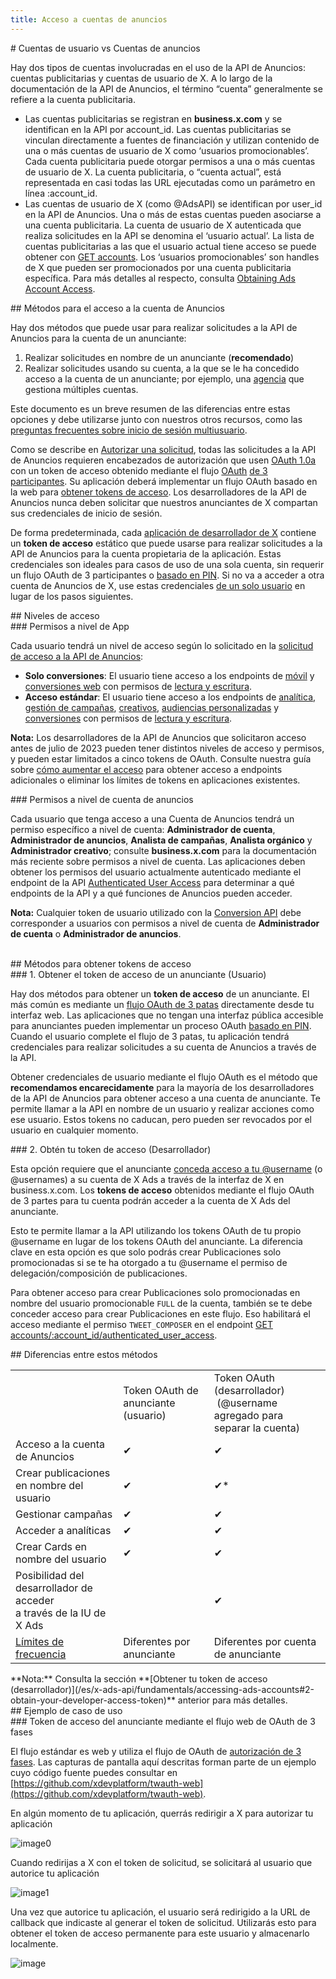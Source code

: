 ```yaml
---
title: Acceso a cuentas de anuncios
---
```


<div id="user-accounts-vs-ad-accounts">
  # Cuentas de usuario vs Cuentas de anuncios
</div>

Hay dos tipos de cuentas involucradas en el uso de la API de Anuncios: cuentas publicitarias y cuentas de usuario de X. A lo largo de la documentación de la API de Anuncios, el término “cuenta” generalmente se refiere a la cuenta publicitaria.

- Las cuentas publicitarias se registran en **business.x.com** y se identifican en la API por account\_id. Las cuentas publicitarias se vinculan directamente a fuentes de financiación y utilizan contenido de una o más cuentas de usuario de X como ‘usuarios promocionables’. Cada cuenta publicitaria puede otorgar permisos a una o más cuentas de usuario de X. La cuenta publicitaria, o “cuenta actual”, está representada en casi todas las URL ejecutadas como un parámetro en línea :account\_id.
- Las cuentas de usuario de X (como @AdsAPI) se identifican por user\_id en la API de Anuncios. Una o más de estas cuentas pueden asociarse a una cuenta publicitaria. La cuenta de usuario de X autenticada que realiza solicitudes en la API se denomina el ‘usuario actual’. La lista de cuentas publicitarias a las que el usuario actual tiene acceso se puede obtener con [GET accounts](/es/x-ads-api/campaign-management#accounts). Los ‘usuarios promocionables’ son handles de X que pueden ser promocionados por una cuenta publicitaria específica. Para más detalles al respecto, consulta [Obtaining Ads Account Access](/es/x-ads-api/introduction).

<div id="methods-for-ad-account-access">
  ## Métodos para el acceso a la cuenta de Anuncios
</div>

Hay dos métodos que puede usar para realizar solicitudes a la API de Anuncios para la cuenta de un anunciante:

1. Realizar solicitudes en nombre de un anunciante (**recomendado**)
2. Realizar solicitudes usando su cuenta, a la que se le ha concedido acceso a la cuenta de un anunciante; por ejemplo, una [agencia](https://business.x.com/en/blog/agencies-manage-multiple-Twitter-Ads-accounts.html) que gestiona múltiples cuentas.

Este documento es un breve resumen de las diferencias entre estas opciones y debe utilizarse junto con nuestros otros recursos, como las [preguntas frecuentes sobre inicio de sesión multiusuario](https://business.x.com/en/help/troubleshooting/multi-user-login-faq.html). 

Como se describe en [Autorizar una solicitud](/es/resources/fundamentals/authentication#authorizing-a-request#authorizing-a-request), todas las solicitudes a la API de Anuncios requieren encabezados de autorización que usen [OAuth 1.0a](/es/resources/fundamentals/authentication) con un token de acceso obtenido mediante el flujo [OAuth](/es/resources/fundamentals/authentication#obtaining-access-tokens-using-3-legged-oauth-flow) [de 3 participantes](/es/resources/fundamentals/authentication#obtaining-access-tokens-using-3-legged-oauth-flow). Su aplicación deberá implementar un flujo OAuth basado en la web para [obtener tokens de acceso](/es/resources/fundamentals/authentication#oauth-1-0a-2). Los desarrolladores de la API de Anuncios nunca deben solicitar que nuestros anunciantes de X compartan sus credenciales de inicio de sesión.

De forma predeterminada, cada [aplicación de desarrollador de X](/es/resources/fundamentals/developer-apps) contiene un **token de acceso** estático que puede usarse para realizar solicitudes a la API de Anuncios para la cuenta propietaria de la aplicación. Estas credenciales son ideales para casos de uso de una sola cuenta, sin requerir un flujo OAuth de 3 participantes o [basado en PIN](/es/resources/fundamentals/authentication#pin-based-authorization). Si no va a acceder a otra cuenta de Anuncios de X, use estas credenciales [de un solo usuario](/es/resources/fundamentals/authentication#oauth-1-0a-2) en lugar de los pasos siguientes.

<div id="levels-of-access">
  ## Niveles de acceso
</div>

<div id="app-level-permissions">
  ### Permisos a nivel de App
</div>

Cada usuario tendrá un nivel de acceso según lo solicitado en la [solicitud de acceso a la API de Anuncios](/es/x-ads-api/getting-started/step-by-step-guide):

- **Solo conversiones**: El usuario tiene acceso a los endpoints de [móvil](/es/x-ads-api/measurement/mobile-conversions) y [conversiones web](/es/x-ads-api/measurement/web-conversions) con permisos de [lectura y escritura](/es/resources/fundamentals/developer-apps).
- **Acceso estándar**: El usuario tiene acceso a los endpoints de [analítica](/es/x-ads-api/analytics), [gestión de campañas](https://developer.x.com/en/docs/twitter-ads-api/campaign-management/overview), [creativos](https://developer.x.com/en/docs/twitter-ads-api/creatives/overview), [audiencias personalizadas](https://developer.x.com/en/docs/twitter-ads-api/audiences/overview) y [conversiones](/es/x-ads-api/measurement/web-conversions) con permisos de [lectura y escritura](/es/resources/fundamentals/developer-apps).

**Nota:** Los desarrolladores de la API de Anuncios que solicitaron acceso antes de julio de 2023 pueden tener distintos niveles de acceso y permisos, y pueden estar limitados a cinco tokens de OAuth. Consulte nuestra guía sobre [cómo aumentar el acceso](/es/x-ads-api/getting-started/increasing-access) para obtener acceso a endpoints adicionales o eliminar los límites de tokens en aplicaciones existentes.

<div id="ad-account-level-permissions">
  ### Permisos a nivel de cuenta de anuncios
</div>

Cada usuario que tenga acceso a una Cuenta de Anuncios tendrá un permiso específico a nivel de cuenta: **Administrador de cuenta**, **Administrador de anuncios**, **Analista de campañas**, **Analista orgánico** y **Administrador creativo**; consulte **business.x.com** para la documentación más reciente sobre permisos a nivel de cuenta. Las aplicaciones deben obtener los permisos del usuario actualmente autenticado mediante el endpoint de la API [Authenticated User Access](/es/x-ads-api/campaign-management#authenticated-user-access) para determinar a qué endpoints de la API y a qué funciones de Anuncios pueden acceder.

**Nota:** Cualquier token de usuario utilizado con la [Conversion API](/es/x-ads-api/measurement/web-conversions) debe corresponder a usuarios con permisos a nivel de cuenta de **Administrador de cuenta** o **Administrador de anuncios**.                                                                                                                                              

<div id="methods-of-obtaining-access-tokens">
  ## Métodos para obtener tokens de acceso
</div>

<div id="1-obtain-an-advertisers-user-access-token">
  ### 1. Obtener el token de acceso de un anunciante (Usuario)
</div>

Hay dos métodos para obtener un **token de acceso** de un anunciante. El más común es mediante un [flujo OAuth de 3 patas](/es/resources/fundamentals/authentication#obtaining-access-tokens-using-3-legged-oauth-flow) directamente desde tu interfaz web. Las aplicaciones que no tengan una interfaz pública accesible para anunciantes pueden implementar un proceso OAuth [basado en PIN](/es/resources/fundamentals/authentication#pin-based-authorization). Cuando el usuario complete el flujo de 3 patas, tu aplicación tendrá credenciales para realizar solicitudes a su cuenta de Anuncios a través de la API.

Obtener credenciales de usuario mediante el flujo OAuth es el método que **recomendamos encarecidamente** para la mayoría de los desarrolladores de la API de Anuncios para obtener acceso a una cuenta de anunciante. Te permite llamar a la API en nombre de un usuario y realizar acciones como ese usuario. Estos tokens no caducan, pero pueden ser revocados por el usuario en cualquier momento.

<div id="2-obtain-your-developer-access-token">
  ### 2. Obtén tu token de acceso (Desarrollador)
</div>

Esta opción requiere que el anunciante [conceda acceso a tu @username](https://business.x.com/en/help/troubleshooting/multi-user-login-faq.html) (o @usernames) a su cuenta de X Ads a través de la interfaz de X en business.x.com. Los **tokens de acceso** obtenidos mediante el flujo OAuth de 3 partes para tu cuenta podrán acceder a la cuenta de X Ads del anunciante.

Esto te permite llamar a la API utilizando los tokens OAuth de tu propio @username en lugar de los tokens OAuth del anunciante. La diferencia clave en esta opción es que solo podrás crear Publicaciones solo promocionadas si se te ha otorgado a tu @username el permiso de delegación/composición de publicaciones.

Para obtener acceso para crear Publicaciones solo promocionadas en nombre del usuario promocionable `FULL` de la cuenta, también se te debe conceder acceso para crear Publicaciones en este flujo. Eso habilitará el acceso mediante el permiso `TWEET_COMPOSER` en el endpoint [GET accounts/:account\_id/authenticated\_user\_access](/es/x-ads-api/campaign-management#accounts).

<div id="differences-between-these-methods">
  ## Diferencias entre estos métodos
</div>

|     |     |     |
| :--- | :--- | :--- |
|     | Token OAuth de anunciante (usuario) | Token OAuth (desarrollador)  <br /> (@username agregado para separar la cuenta) |
| Acceso a la cuenta de Anuncios | ✔   | ✔   |
| Crear publicaciones en nombre del usuario | ✔   | ✔\*  |
| Gestionar campañas | ✔   | ✔   |
| Acceder a analíticas | ✔   | ✔   |
| Crear Cards en nombre del usuario | ✔   | ✔   |
| Posibilidad del desarrollador de acceder  <br />a través de la IU de X Ads |     | ✔   |
| [Límites de frecuencia](/es/x-api/enterprise-gnip-2.0/fundamentals/rate-limits) | Diferentes por anunciante | Diferentes por cuenta de anunciante |

<Note>
  **Nota:** Consulta la sección **[Obtener tu token de acceso (desarrollador)](/es/x-ads-api/fundamentals/accessing-ads-accounts#2-obtain-your-developer-access-token)** anterior para más detalles.
</Note>

<div id="sample-use-case">
  ## Ejemplo de caso de uso
</div>

<div id="advertisers-access-token-via-oauth-3-legged-web-flow">
  ### Token de acceso del anunciante mediante el flujo web de OAuth de 3 fases
</div>

El flujo estándar es web y utiliza el flujo de OAuth de [autorización de 3 fases](/es/resources/fundamentals/authentication#obtaining-access-tokens-using-3-legged-oauth-flow). Las capturas de pantalla aquí descritas forman parte de un ejemplo cuyo código fuente puedes consultar en [https://github.com/xdevplatform/twauth-web](https://github.com/xdevplatform/twauth-web).

En algún momento de tu aplicación, querrás redirigir a X para autorizar tu aplicación

<Frame>
  <img src="https://cdn.cms-twdigitalassets.com/content/dam/developer-twitter/images/twauth-web-2.png" alt="image0" />
</Frame>

Cuando redirijas a X con el token de solicitud, se solicitará al usuario que autorice tu aplicación

<Frame>
  <img src="https://cdn.cms-twdigitalassets.com/content/dam/developer-twitter/images/twauth-web-3.png" alt="image1" />
</Frame>

Una vez que autorice tu aplicación, el usuario será redirigido a la URL de callback que indicaste al generar el token de solicitud. Utilizarás esto para obtener el token de acceso permanente para este usuario y almacenarlo localmente.

<Frame>
  <img src="https://cdn.cms-twdigitalassets.com/content/dam/developer-twitter/images/twauth-web-4.png" alt="image" />
</Frame>